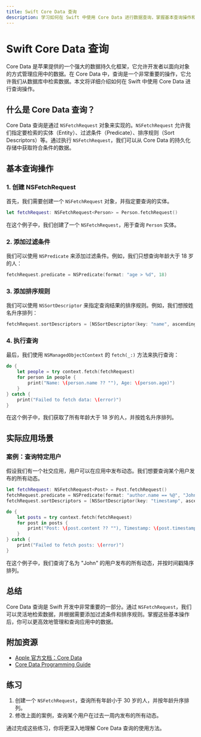 ```yaml
---
title: Swift Core Data 查询
description: 学习如何在 Swift 中使用 Core Data 进行数据查询，掌握基本查询操作和实际应用场景。
---
```


# Swift Core Data 查询

Core Data 是苹果提供的一个强大的数据持久化框架，它允许开发者以面向对象的方式管理应用中的数据。在 Core Data 中，查询是一个非常重要的操作，它允许我们从数据库中检索数据。本文将详细介绍如何在 Swift 中使用 Core Data 进行查询操作。

## 什么是 Core Data 查询？

Core Data 查询是通过 `NSFetchRequest` 对象来实现的。`NSFetchRequest` 允许我们指定要检索的实体（Entity）、过滤条件（Predicate）、排序规则（Sort Descriptors）等。通过执行 `NSFetchRequest`，我们可以从 Core Data 的持久化存储中获取符合条件的数据。

## 基本查询操作

### 1. 创建 NSFetchRequest

首先，我们需要创建一个 `NSFetchRequest` 对象，并指定要查询的实体。

```swift
let fetchRequest: NSFetchRequest<Person> = Person.fetchRequest()
```

在这个例子中，我们创建了一个 `NSFetchRequest`，用于查询 `Person` 实体。

### 2. 添加过滤条件

我们可以使用 `NSPredicate` 来添加过滤条件。例如，我们只想查询年龄大于 18 岁的人：

```swift
fetchRequest.predicate = NSPredicate(format: "age > %d", 18)
```

### 3. 添加排序规则

我们可以使用 `NSSortDescriptor` 来指定查询结果的排序规则。例如，我们想按姓名升序排列：

```swift
fetchRequest.sortDescriptors = [NSSortDescriptor(key: "name", ascending: true)]
```

### 4. 执行查询

最后，我们使用 `NSManagedObjectContext` 的 `fetch(_:)` 方法来执行查询：

```swift
do {
    let people = try context.fetch(fetchRequest)
    for person in people {
        print("Name: \(person.name ?? ""), Age: \(person.age)")
    }
} catch {
    print("Failed to fetch data: \(error)")
}
```

在这个例子中，我们获取了所有年龄大于 18 岁的人，并按姓名升序排列。

## 实际应用场景

### 案例：查询特定用户

假设我们有一个社交应用，用户可以在应用中发布动态。我们想要查询某个用户发布的所有动态。

```swift
let fetchRequest: NSFetchRequest<Post> = Post.fetchRequest()
fetchRequest.predicate = NSPredicate(format: "author.name == %@", "John")
fetchRequest.sortDescriptors = [NSSortDescriptor(key: "timestamp", ascending: false)]

do {
    let posts = try context.fetch(fetchRequest)
    for post in posts {
        print("Post: \(post.content ?? ""), Timestamp: \(post.timestamp ?? Date())")
    }
} catch {
    print("Failed to fetch posts: \(error)")
}
```

在这个例子中，我们查询了名为 "John" 的用户发布的所有动态，并按时间戳降序排列。

## 总结

Core Data 查询是 Swift 开发中非常重要的一部分。通过 `NSFetchRequest`，我们可以灵活地检索数据，并根据需要添加过滤条件和排序规则。掌握这些基本操作后，你可以更高效地管理和查询应用中的数据。

## 附加资源

- [Apple 官方文档：Core Data](https://developer.apple.com/documentation/coredata)
- [Core Data Programming Guide](https://developer.apple.com/library/archive/documentation/Cocoa/Conceptual/CoreData/index.html)

## 练习

1. 创建一个 `NSFetchRequest`，查询所有年龄小于 30 岁的人，并按年龄升序排列。
2. 修改上面的案例，查询某个用户在过去一周内发布的所有动态。

通过完成这些练习，你将更深入地理解 Core Data 查询的使用方法。
